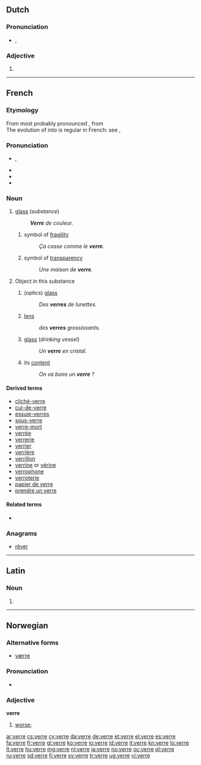 {{also|vèrre}}
==Dutch==

===Pronunciation===
* {{IPA|/vɛrə/|lang=nl}}, {{X-SAMPA|/vEr@/}}

===Adjective===
{{nl-adj-form}}

# {{nl-adj form of|f=infl|ver}}

----

==French==

===Etymology===
From {{etyl|fro|fr}} {{term|voirre|lang=fro}} most probably pronounced {{IPAchar|/vwɛr/}}, from {{etyl|la|fr}} {{term|vitrum|lang=la}}<br>The evolution of {{IPAchar|/wɛ/}} into {{IPAchar|/ɛ/}} is regular in French: see {{term|François|lang=fr}}, {{term|Français|lang=fr}}

===Pronunciation===
* {{IPA|/vɛʁ/|lang=fr}}, {{X-SAMPA|/vE:R/}}
* {{audio|Fr-verre.ogg|audio}}
* {{homophones|vair|ver|verres|vers|vert|verts|lang=fr}}
* {{rhymes|ɛːʁ|lang=fr}}

===Noun===
{{fr-noun|m}}

# {{context|usually|uncountable|lang=fr}} [[glass]] (''substance'')
#: '''''Verre''' de couleur.''
## symbol of [[fragility]]
##: ''Ça casse comme le '''verre'''.''
## symbol of [[transparency]]
##: ''Une maison de '''verre'''.''
# {{countable|lang=fr}} Object in this substance
## (optics) [[glass]]
##: ''Des '''verres''' de lunettes.''
## [[lens]]
##: ''des '''verres''' grossissants.''
## [[glass]] (''drinking vessel'')
##: ''Un '''verre''' en cristal.''
## its [[content]]
##: ''On va boire un '''verre''' ?''

====Derived terms====
* [[cliché-verre]]
* [[cul-de-verre]]
* [[essuie-verres]]
* [[sous-verre]]
* [[verre-mort]]
* [[verrée]]
* [[verrerie]]
* [[verrier]]
* [[verrière]]
* [[verrillon]]
* [[verrine]] or [[vérine]]
* [[verrophone]]
* [[verroterie]]
* [[papier de verre]]
* [[prendre un verre]]

====Related terms====
* {{l|fr|vitre}}

===Anagrams===
* [[rêver#French|rêver]]

----

==Latin==

===Noun===
{{la-noun-form|verre}}

# {{inflection of|verres|verrēs|abl|s|lang=la}}

----

==Norwegian==

===Alternative forms===
* [[værre]] {{qualifier|common misspelling}}

===Pronunciation===
* {{audio|No-verre.ogg|Audio}}

===Adjective===
'''verre'''

# [[worse]]; {{comparative of|ond]], [[vond|lang=no}}

[[ar:verre]]
[[cs:verre]]
[[cy:verre]]
[[da:verre]]
[[de:verre]]
[[et:verre]]
[[el:verre]]
[[es:verre]]
[[fa:verre]]
[[fr:verre]]
[[gl:verre]]
[[ko:verre]]
[[io:verre]]
[[id:verre]]
[[it:verre]]
[[kn:verre]]
[[lo:verre]]
[[lt:verre]]
[[hu:verre]]
[[mg:verre]]
[[nl:verre]]
[[ja:verre]]
[[no:verre]]
[[oc:verre]]
[[pl:verre]]
[[ru:verre]]
[[sd:verre]]
[[fi:verre]]
[[sv:verre]]
[[tr:verre]]
[[ug:verre]]
[[vi:verre]]